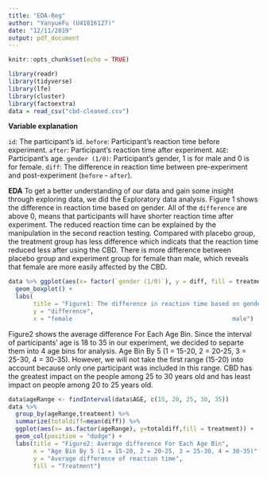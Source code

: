 ```yaml
---
title: "EDA-Reg"
author: "YanyueFu (U41816127)"
date: "12/11/2019"
output: pdf_document
---
```


```r
knitr::opts_chunk$set(echo = TRUE)
```

```r
library(readr)
library(tidyverse)
library(lfe)
library(cluster)
library(factoextra)
data = read_csv("cbd-cleaned.csv")
```
**Variable explanation**

`id`: The participant's id.
`before`: Participant's reaction time before experiment.
`after`: Participant's reaction time after experiment.
`AGE`: Participant's age.
`gender (1/0)`: Participant's gender, 1 is for male and 0 is for female.
`diff`: The difference in reaction time between pre-experiment and post-experiment (`before` - `after`).

**EDA**
To get a better understanding of our data and gain some insight through exploring data, we did the Exploratory data analysis. Figure 1 shows the difference in reaction time based on gender. All of the `difference` are above 0, means that participants will have shorter reaction time after experiment. The reduced reaction time can be explained by the manipulation in the second reaction testing. Compared with placebo group, the treatment group has less difference which indicats that the reaction time reduced less after using the CBD. There is more difference between placebo group and experiment group for female than male, which reveals that female are more easily affected by the CBD.



```r
data %>% ggplot(aes(x= factor(`gender (1/0)`), y = diff, fill = treatment))+
  geom_boxplot() +
  labs(
       title = "Figure1: The difference in reaction time based on gender",
       y = "difference",
       x = "female                                             male")

```

Figure2 shows the average difference For Each Age Bin. Since the interval of participants' age is 18 to 35 in our experiment, we decided to separte them into 4 age bins for analysis. Age Bin By 5 (1 = 15-20, 2 = 20-25, 3 = 25-30, 4 = 30-35). However, we will not take the first range (15-20) into account because only one participant was included in this range. CBD has the greatest impact on the people among 25 to 30 years old and has least impact on people among 20 to 25 years old.


```r
data$ageRange <- findInterval(data$AGE, c(15, 20, 25, 30, 35))
data %>% 
  group_by(ageRange,treatment) %>% 
  summarize(totaldiff=mean(diff)) %>% 
  ggplot(aes(x= as.factor(ageRange), y=totaldiff,fill = treatment)) +
  geom_col(position = "dodge") +
  labs(title = "Figure2: Average difference For Each Age Bin", 
       x = "Age Bin By 5 (1 = 15-20, 2 = 20-25, 3 = 25-30, 4 = 30-35)",
       y = "Average difference of reaction time", 
       fill = "Treatment") 
```








